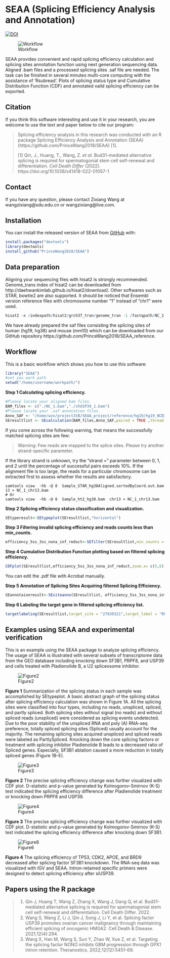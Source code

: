 
# SEAA (Splicing Efficiency Analysis and Annotation)

<!-- badges: start -->
[![DOI](https://zenodo.org/badge/384065256.svg)](https://zenodo.org/badge/latestdoi/384065256)
<!-- badges: end -->

![Workflow](https://user-images.githubusercontent.com/37299182/215256146-2cc29c9e-ded1-44e3-b6bd-0d1cd5731f81.png)

SEAA provides convenient and rapid splicing efficiency calculation and splicing 
sites annotation function using next generation sequencing data. Aligned .bam 
files and a processed splicing sites .saf file are needed. The task can be finished 
in several minutes  multi-core computing with the assistance of 'Rsubread'. Plots 
of splicing status type and Cumulative Distribution Function (CDF) and annotated 
vaild splicing efficiency can be exported. 

## Citation
If you think this software interesting and use it in your research, you are welcome to use the text and paper below to cite our program:

> Splicing efficiency analysis in this research was conducted with an R package Splicing Efficiency Analysis and Annotation (SEAA) (https://github.com/PrinceWang2018/SEAA) [1].
>
> [1] Qin, J., Huang, T., Wang, Z. *et al.* Bud31-mediated alternative splicing is required for spermatogonial stem cell self-renewal and differentiation. *Cell Death Differ* (2022). https://doi.org/10.1038/s41418-022-01057-1


## Contact
If you have any question, please contact Zixiang Wang at wangzixiang@sdu.edu.cn or wangzixiang@live.com.


## Installation

You can install the released version of SEAA from [GitHub](https://github.com/PrinceWang2018/SEAA) with:

``` r
install.packages("devtools")
library(devtools)
install_github("PrinceWang2018/SEAA")
```
## Data preparation

Aligning your sequencing files with hisat2 is strongly recommended. Genome_trans
index of hisat2 can be downloaded from http://daehwankimlab.github.io/hisat2/download/.
Other softwares such as STAR, bowtie2 are also supported. It should be noticed that 
Ensembl version reference files with chromosome number "1" instead of "chr1" were used. 

``` r
hisat2 -x /indexpath/hisat2/grch37_tran/genome_tran -1 /fastqpath/NC_1.fastq -2 /fastqpath/NC_2.fastq --min-intronlen 20 --max-intronlen 10000 --threads 12 --rna-strandness F | samtools sort -o /outputpath/NC.bam - 
```
We have already prepared the saf files consisting the splicing sites of human (hg19, hg38)
and mouse (mm10) which can be downloaded from our GitHub repository https://github.com/PrinceWang2018/SEAA_reference.

## Workflow

This is a basic workflow which shows you how to use this software:

``` r
library("SEAA")
#set you work path
setwd("/home/username/workpath/")
```
**Step 1 Calculating splicing efficiency.**

``` r
#Please locate your aligned bam files.
BAM_files <- c("./NC_1.bam","./shUSP39_1.bam")
#Please locate your .saf annotation files.
Anno_SAF <- "/home/wzx/project3tB/SEAA_project/reference/hg19/hg19_NCBI_splicing_sites_20210705.saf"
SEresultlist <- SEcalculation(BAM_files,Anno_SAF,paired = TRUE ,thread = 8,strand = 1)
```
If you come across the following warning, that means the successfully matched splicing sites are few:

> Warning: Few reads are mapped to the splice sites. Please try another strand-specific parameter.

If the library strand is unknown, try the "strand =" parameter between 0, 1, and 2 until the percentage of successful pairs exceeds 10%.
If the alignment file is too large, the reads for a particular chromosome can be extracted first to assess whether the results are satisfactory.

``` shell
samtools view  -hb -@ 8  Sample_STAR_hg38Aligned.sortedByCoord.out.bam  13 > NC_1_chr13.bam
# Or
samtools view  -hb -@ 8  Sample_ht2_hg38.bam  chr13 > NC_1_chr13.bam
```
**Step 2 Splicing efficiency status classification and visualization.**

``` r
SEtyperesult<-SEtypeplot(SEresultlist,"horizontal")
```
**Step 3 Filtering invalid splicing efficiency and reads counts less than min_counts.**

``` r
efficiency_5ss_3ss_nona_inf_reduct<-SEfilter(SEresultlist,min_counts = 5)
```
**Step 4 Cumulative Distribution Function plotting based on filtered splicing efficiency.**

``` r
CDFplot(SEresultlist,efficiency_5ss_3ss_nona_inf_reduct,zoom.x= c(5,6))
```
You can edit the .pdf file with Acrobat manually.

**Step 5 Annotation of Splicing Sites Acquiring filtered Splicing Efficiency.**

``` r
SEannotaionresult<-SEsiteanno(SEresultlist, efficiency_5ss_3ss_nona_inf_reduct, species = "hs")
```
**Step 6 Labeling the target gene in filtered splicing efficiency list.**

``` r
targetlabeling(SEresultlist,target_site = "27830321",target_label = "RPL21",xlim.max = 1000, ylim.max = 1000)
```

## Examples using SEAA and experimental verification

This is an example using the SEAA package to analyze splicing efficiency. The usage of SEAA is illustrated with several subsets of transcriptome data from the GEO database including knocking down SF3B1, PRPF8, and USP39 and cells treated with Pladienolide B, a U2 spliceosome inhibitor. 

![Figure2](https://user-images.githubusercontent.com/37299182/215256518-4dfd01df-a728-4691-99ab-c1368d4bf550.png)

**Figure 1** Summarization of the splicing status in each sample was accomplished by SEtypeplot. A basic abstract graph of the splicing status after splicing efficiency calculation was shown in Figure 1A. All the splicing sites were classified into four types, including no reads, unspliced, spliced, and partly spliced. Both splicing sites without signal (no reads) and without spliced reads (unspliced) were considered as splicing events undetected. Due to the poor stability of the unspliced RNA and poly (A) RNA-seq preference, totally spliced splicing sites (Spliced) usually account for the majority. The remaining splicing sites acquired unspliced and spliced reads were labeled as PartlySpliced. Knocking down the core splicing factors or treatment with splicing inhibitor Pladienolide B leads to a decreased ratio of Spliced genes. Especially, SF3B1 ablation caused a more reduction in totally spliced genes (Figure 1B-E). 

![Figure3](https://user-images.githubusercontent.com/37299182/215256513-78ebcca4-6085-4455-8689-97aaae85bdbf.png)

**Figure 2** The precise splicing efficiency change was further visualized with CDF plot. D-statistic and p-value generated by Kolmogorov-Smirnov (K-S) test indicated the splicing efficiency difference after Pladienolide treatment or knocking down PRPF8 and USP39.

![Figure4](https://user-images.githubusercontent.com/37299182/215256509-247b476e-35db-499b-b41b-4d9eb7b0d958.png)

**Figure 3** The precise splicing efficiency change was further visualized with CDF plot. D-statistic and p-value generated by Kolmogorov-Smirnov (K-S) test indicated the splicing efficiency difference after knocking down SF3B1.

![Figure6](https://user-images.githubusercontent.com/37299182/215256503-d53f2950-f35f-46fd-857a-edd7ff27b54e.png)

**Figure 4** The splicing efficiency of TP53, CDK2, APOE, and BRD9 decreased after splicing factor SF3B1 knockdown. The RNA-seq data was visualized with IGV and SEAA. Intron-retained specific primers were designed to detect splicing efficiency after siUSP39.

## Papers using the R package
> 1.	Qin J, Huang T, Wang Z, Zhang X, Wang J, Dang Q, et al. Bud31-mediated alternative splicing is required for spermatogonial stem cell self-renewal and differentiation. Cell Death Differ. 2022.
> 2.	Wang S, Wang Z, Li J, Qin J, Song J, Li Y, et al. Splicing factor USP39 promotes ovarian cancer malignancy through maintaining efficient splicing of oncogenic HMGA2. Cell Death & Disease. 2021;12(4):294.
> 3.	Wang X, Han M, Wang S, Sun Y, Zhao W, Xue Z, et al. Targeting the splicing factor NONO inhibits GBM progression through GPX1 intron retention. Theranostics. 2022;12(12):5451-69.

